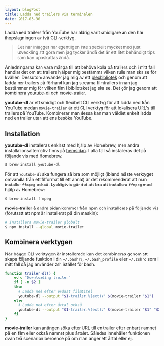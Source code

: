 ```yaml
---
layout: blogPost
title: Ladda ned trailers via terminalen
date: 2017-03-30
---
```


Ladda ned trailers från YouTube har aldrig varit smidigare än den här ihopslagningen av två CLI-verktyg.

> Det här inlägget har egentligen inte speciellt mycket med just utveckling att göra men jag tycker ändå det är ett litet behändigt tips som kan uppskattas ändå.


Anledningarna kan vara många till att behöva kolla på trailers och i mitt fall handlar det om att trailers hjälper mig bestämma vilken rulle man ska se för kvällen. Dessutom använder jag mig av ett [plexbibliotek](https://www.plex.tv/) och genom att ladda ner trailers på förhand kan jag streama filmtrailers innan jag bestämmer mig för vilken film i biblioteket jag ska se. Det gör jag genom att kombinera [youtube-dl](https://rg3.github.io/youtube-dl/) och [movie-trailer](https://www.npmjs.com/package/movie-trailer).

**youtube-dl** är ett smidigt och flexibelt CLI verktyg för att ladda ned från YouTube medan `movie-trailer` är ett CLI verktyg för att lokalisera URL's till trailers på YouTube. Kombinerar man dessa kan man väldigt enkelt ladda ned en trailer utan att ens besöka YouTube.

## Installation

**youtube-dl** installeras enklast med hjälp av Homebrew, men andra installationsalternativ finns på [hemsidan](https://rg3.github.io/youtube-dl/). I alla fall så installeras det på följande vis med Homebrew:

```bash
$ brew install youtube-dl
```

För att `youtube-dl` ska fungera så bra som möjligt (ibland måste verktyget omvandla från ett filformat till ett annat) är det rekommenderat att man installer `ffmpeg` också. Lyckligtvis går det att bra att installera `ffmpeg` med hjälp av Homebrew:

```bash
$ brew install ffmpeg
```

**movie-trailer** å andra sidan kommer från [npm](https://www.npmjs.com/) och installeras på följande vis (förutsatt att npm är installerat på din maskin):

```bash
# Installera movie-trailer globalt
$ npm install --global movie-trailer
```

## Kombinera verktygen
När bägge CLI verktygen är installerade kan det kombineras genom att skapa följande funktion i din `~/.bashrc`, `~/.bash_profile` eller `~/.zshrc` som i mitt fall då jag använder zsh istället för bash.

```bash
function trailer-dl() {
    echo "Downloading trailer"
    if [ -n $2 ]
    then
      # Ladda ned efter endast filmtitel
      youtube-dl --output "$1-trailer.%(ext)s" $(movie-trailer "$1")
    else
      # Ladda ned efter årtal också
      youtube-dl --output "$1-trailer.%(ext)s" $(movie-trailer "$1" "$2" )
    fi
}
```

**movie-trailer** kan antingen söka efter URL till en trailer efter enbart namnet på en film eller också namnet plus årtalet. Således innehåller funktionen ovan två scenarion beroende på om man anger ett årtal eller ej.